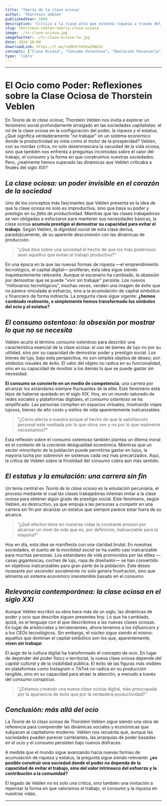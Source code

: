 ```yaml
---
title: 'Teoría de la clase ociosa'
author: 'Thorstein Veblen'
publishedYear: 1899
description: 'Crítica a la clase alta que ostenta riqueza a través del ocio y consumo innecesario. Analiza cómo el estatus se construye a partir de evitar el trabajo productivo y cómo esto perpetúa la desigualdad social.'
slug: thorstein-veblen-teoria-clase-ociosa
image: ./tv-clase-ociosa.jpg
imageTwitter: ./tv-clase-ociosa-tw.jpg
date: 2024-10-09
downloadLink: https://t.me/+u0btF1H3XaZkNGIx
concepts: ["Clase Ociosa", "Consumo Ostentoso", "Emulación Pecuniaria", "Desigualdad Social", "Estatus Social", "Thorstein Veblen"]
type: 'libro'
---
```


---

# El Ocio como Poder: Reflexiones sobre la Clase Ociosa de Thorstein Veblen

En *Teoría de la clase ociosa*, Thorstein Veblen nos invita a explorar un fenómeno social profundamente arraigado en las sociedades capitalistas: el rol de la clase ociosa en la configuración del poder, la riqueza y el estatus. ¿Qué significa verdaderamente "no trabajar" en un sistema económico donde la productividad es vista como el motor de la prosperidad? Veblen, con su mordaz crítica, no solo desenmascara la vacuidad de la vida ociosa, sino que también nos enfrenta a preguntas incómodas sobre el valor del trabajo, el consumo y la forma en que construimos nuestras sociedades. Pero, ¿realmente hemos superado las dinámicas que Veblen criticaba a finales del siglo XIX? 

## _La clase ociosa: un poder invisible en el corazón de la sociedad_

Uno de los conceptos más fascinantes que Veblen presenta es la idea de que la clase ociosa no solo es improductiva, sino que basa su poder y prestigio en su *falta* de productividad. Mientras que las clases trabajadoras se ven obligadas a esforzarse para mantener sus necesidades básicas, la clase ociosa **acumula prestigio al demostrar su capacidad para evitar el trabajo**. Según Veblen, la *dignidad social* de esta clase deriva, paradójicamente, de su aparente desconexión con las dinámicas de producción.

> “¿Qué dice sobre una sociedad el hecho de que los más poderosos sean aquellos que evitan el trabajo productivo?”

En una época en la que las nuevas formas de riqueza —el emprendimiento tecnológico, el capital digital— proliferan, esta idea sigue siendo inquietantemente relevante. Aunque el escenario ha cambiado, la obsesión por demostrar que se puede "vivir sin trabajar" persiste. Los nuevos "millonarios tecnológicos", muchas veces, venden una imagen de éxito que no parece vinculada al esfuerzo, sino a la acumulación de capital simbólico y financiero de forma indirecta. La pregunta clave sigue vigente: **¿hemos cambiado realmente, o simplemente hemos transformado los símbolos del ocio y el estatus?**

## _El consumo ostentoso: la obsesión por mostrar lo que no se necesita_

Veblen acuñó el término *consumo ostentoso* para describir una característica esencial de la clase ociosa: el uso de bienes de lujo no por su utilidad, sino por su capacidad de demostrar poder y prestigio social. Los bienes de lujo, bajo esta perspectiva, no son simples objetos de deseo; son símbolos visuales de éxito. El valor del objeto no radica en su funcionalidad, sino en su capacidad de *mostrar* a los demás lo que se puede gastar sin necesidad.

**El consumo se convierte en un medio de competencia**, una carrera por alcanzar los estándares siempre fluctuantes de la elite. Este fenómeno está lejos de haberse quedado en el siglo XIX. Hoy, en un mundo saturado de redes sociales y plataformas digitales, el *consumo ostentoso* se ha amplificado. Las personas compiten en espacios virtuales, mostrando viajes lujosos, bienes de alto costo y estilos de vida aparentemente inalcanzables.

> “¿Cómo afecta a nuestra psique el hecho de que la satisfacción personal esté mediada por lo que otros ven y no por lo que realmente necesitamos?”

Esta reflexión sobre el consumo ostentoso también plantea un dilema moral en el contexto de la creciente desigualdad económica. Mientras que un sector minoritario de la población puede permitirse gastar en lujos, la mayoría lucha por sobrevivir en sistemas cada vez más precarizados. Aquí, la crítica de Veblen sobre la frivolidad del consumo cobra aún más sentido.

## _El estatus y la emulación: una carrera sin fin_

Un tema central en *Teoría de la clase ociosa* es la emulación pecuniaria, el proceso mediante el cual las clases trabajadoras intentan imitar a la clase ociosa para obtener algún grado de prestigio social. Este fenómeno, según Veblen, es destructivo, ya que empuja a las personas a competir en una carrera sin fin por alcanzar un estatus que siempre parece estar fuera de su alcance. 

> “¿Qué efectos tiene en nuestras vidas la constante presión por alcanzar un nivel de vida que es, por definición, inalcanzable para la mayoría?”

Hoy en día, esta idea se manifiesta con una claridad brutal. En nuestras sociedades, el sueño de la *movilidad social* se ha vuelto casi inalcanzable para muchas personas. Los estándares de vida promovidos por las elites —casas gigantescas, coches de lujo, ropa de diseñador— se han convertido en objetivos inalcanzables para gran parte de la población. Este deseo incesante por *ascender socialmente* no solo genera frustración, sino que alimenta un sistema económico insostenible basado en el consumo.

## _Relevancia contemporánea: la clase ociosa en el siglo XXI_

Aunque Veblen escribió su obra hace más de un siglo, las dinámicas de poder y ocio que describe siguen presentes hoy. Lo que ha cambiado, quizá, es el lenguaje con el que describimos a las nuevas clases ociosas. En lugar de aristócratas y terratenientes, ahora tenemos a los *influencers* y a los *CEOs* tecnológicos. Sin embargo, el núcleo sigue siendo el mismo: aquellos que dominan el capital simbólico son los que, aparentemente, **viven sin trabajar**.

El auge de la cultura digital ha transformado el concepto de ocio. En lugar de depender del poder físico o territorial, la nueva clase ociosa depende del *capital cultural* y de la visibilidad pública. El éxito de las figuras más visibles en plataformas como Instagram o TikTok no radica en su producción tangible, sino en su capacidad para atraer la atención, a menudo a través del *consumo conspicuo*. 

> “¿Estamos creando una nueva clase ociosa digital, más preocupada por la apariencia de éxito que por la verdadera productividad?”

## _Conclusión: más allá del ocio_

La *Teoría de la clase ociosa* de Thorstein Veblen sigue siendo una obra de referencia para comprender las dinámicas sociales y económicas que subyacen al capitalismo moderno. Veblen nos recuerda que, aunque las sociedades pueden parecer cambiantes, las jerarquías de poder basadas en el ocio y el consumo persisten bajo nuevos disfraces. 

A medida que el mundo sigue avanzando hacia nuevas formas de acumulación de riqueza y estatus, la pregunta sigue siendo relevante: **¿es posible construir una sociedad donde el poder no dependa de la capacidad de evitar el trabajo, sino del valor intrínseco del esfuerzo y la contribución a la comunidad?**

El legado de Veblen no es solo una crítica, sino también una invitación a repensar la forma en que valoramos el trabajo, el consumo y la riqueza en nuestras vidas.

---
